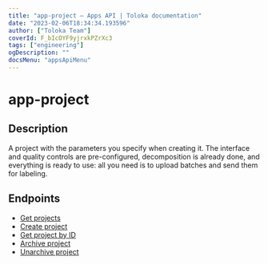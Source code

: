 ```yaml
---
title: "app-project — Apps API | Toloka documentation"
date: "2023-02-06T18:34:34.193596"
author: ["Toloka Team"]
coverId: F_bIcOYF9yjrxkPZrXc3
tags: ["engineering"]
ogDescription: ""
docsMenu: "appsApiMenu"
---
```


# app-project

## Description

A project with the parameters you specify when creating it. The interface and quality controls are pre-configured, decomposition is already done, and everything is ready to use: all you need is to upload batches and send them for labeling.

## Endpoints

- [Get projects](/docs-new/apps-api/ref/app-project/app-projects-get)
- [Create project](/docs-new/apps-api/ref/app-project/app-projects-post)
- [Get project by ID](/docs-new/apps-api/ref/app-project/app-projectsapp_project_id-get)
- [Archive project](/docs-new/apps-api/ref/app-project/app-projectsapp_project_idarchive-post)
- [Unarchive project](/docs-new/apps-api/ref/app-project/app-projectsapp_project_idunarchive-post)
